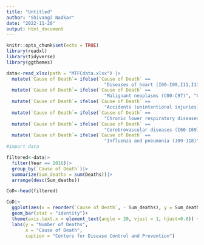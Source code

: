 ```yaml
---
title: "Untitled"
author: "Shivangi Nadkar"
date: "2022-11-20"
output: html_document
---
```


```r
knitr::opts_chunk$set(echo = TRUE)
library(readxl)
library(tidyverse)
library(ggthemes)
```

```r
data<-read_xlsx(path = "MTFCdata.xlsx") |>
  mutate(`Cause of Death`= ifelse(`Cause of Death` ==
                                    "Diseases of heart (I00-I09,I11,I13,I20-I51)", "Heart Diseases", `Cause of Death`))|>
  mutate(`Cause of Death`= ifelse(`Cause of Death` ==
                                    "Malignant neoplasms (C00-C97)", "Cancer", `Cause of Death`))|>
  mutate(`Cause of Death`= ifelse(`Cause of Death` ==
                                    "Accidents (unintentional injuries) (V01-X59,Y85-Y86)", "Accidents", `Cause of Death`))|>
  mutate(`Cause of Death`= ifelse(`Cause of Death` ==
                                    "Chronic lower respiratory diseases (J40-J47)", "Respiratory Diseases", `Cause of Death`))|>
  mutate(`Cause of Death`= ifelse(`Cause of Death` ==
                                    "Cerebrovascular diseases (I60-I69)", "Cerebrovascular diseases", `Cause of Death`))|>
  mutate(`Cause of Death`= ifelse(`Cause of Death` ==
                                    "Influenza and pneumonia (J09-J18)", "Flu and pneumonia", `Cause of Death`))
#import data
```

```r
filtered<-data|>
  filter(Year == 2016)|>
  group_by(`Cause of Death`)|>
  summarize(Sum_deaths = sum(Deaths))|>
  arrange(desc(Sum_deaths))

CoD<-head(filtered)

```

```r
CoD|>
  ggplot(aes(x = reorder(`Cause of Death`, - Sum_deaths), y = Sum_deaths)) +
  geom_bar(stat = "identity")+
  theme(axis.text.x = element_text(angle = 20, vjust = 1, hjust=0.8)) +
  labs(y = "Number of Deaths",
       x = "Cause of Death",
       caption = "Centers for Disease Control and Prevention")
```